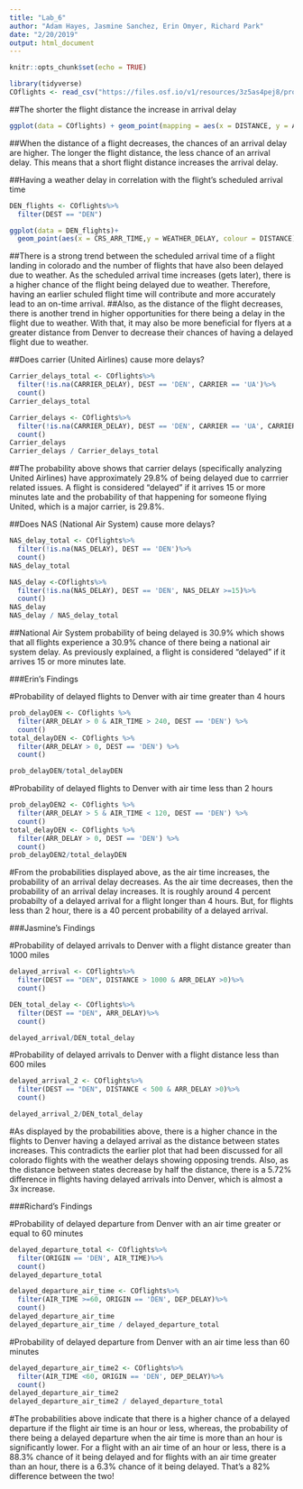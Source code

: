 ```yaml
---
title: "Lab_6"
author: "Adam Hayes, Jasmine Sanchez, Erin Omyer, Richard Park"
date: "2/20/2019"
output: html_document
---
```


```r
knitr::opts_chunk$set(echo = TRUE)
```

```r
library(tidyverse)
COflights <- read_csv("https://files.osf.io/v1/resources/3z5as4pej8/providers/osfstorage/5a8ca28f57103100104584db")


```

##The shorter the flight distance the increase in arrival delay
```r

ggplot(data = COflights) + geom_point(mapping = aes(x = DISTANCE, y = ARR_DELAY), color = 'blue', position = 'dodge', na.rm = TRUE) + coord_flip()

```
##When the distance of a flight decreases, the chances of an arrival delay are higher. The longer the flight distance, the less chance of an arrival delay. This means that a short flight distance increases the arrival delay.

##Having a weather delay in correlation with the flight's scheduled arrival time
```r
DEN_flights <- COflights%>%
  filter(DEST == "DEN")

ggplot(data = DEN_flights)+
  geom_point(aes(x = CRS_ARR_TIME,y = WEATHER_DELAY, colour = DISTANCE), position = "jitter",na.rm =TRUE)
```
##There is a strong trend between the scheduled arrival time of a flight landing in colorado and the number of flights that have also been delayed due to weather. As the scheduled arrival time increases (gets later), there is a higher chance of the flight being delayed due to weather. Therefore, having an earlier schuled flight time will contribute and more accurately lead to an on-time arrival.
##Also, as the distance of the flight decreases, there is another trend in higher opportunities for there being a delay in the flight due to weather. With that, it may also be more beneficial for flyers at a greater distance from Denver to decrease their chances of having a delayed flight due to weather. 

##Does carrier (United Airlines) cause more delays?
```r
Carrier_delays_total <- COflights%>%
  filter(!is.na(CARRIER_DELAY), DEST == 'DEN', CARRIER == 'UA')%>%
  count()
Carrier_delays_total

Carrier_delays <- COflights%>%
  filter(!is.na(CARRIER_DELAY), DEST == 'DEN', CARRIER == 'UA', CARRIER_DELAY >=15)%>%
  count()
Carrier_delays
Carrier_delays / Carrier_delays_total
```
##The probability above shows that carrier delays (specifically analyzing United Airlines) have approximately 29.8% of being delayed due to carrrier related issues. A flight is considered "delayed" if it arrives 15 or more minutes late and the probability of that happening for someone flying United, which is a major carrier, is 29.8%. 

##Does NAS (National Air System) cause more delays?
```r
NAS_delay_total <- COflights%>%
  filter(!is.na(NAS_DELAY), DEST == 'DEN')%>%
  count()
NAS_delay_total

NAS_delay <-COflights%>%
  filter(!is.na(NAS_DELAY), DEST == 'DEN', NAS_DELAY >=15)%>%
  count()
NAS_delay
NAS_delay / NAS_delay_total
```
##National Air System probability of being delayed is 30.9% which shows that all flights experience a 30.9% chance of there being a national air system delay. As previously explained, a flight is considered "delayed" if it arrives 15 or more minutes late. 

###Erin's Findings

#Probability of delayed flights to Denver with air time greater than 4 hours
```r
prob_delayDEN <- COflights %>%
  filter(ARR_DELAY > 0 & AIR_TIME > 240, DEST == 'DEN') %>%
  count()
total_delayDEN <- COflights %>%
  filter(ARR_DELAY > 0, DEST == 'DEN') %>%
  count()

prob_delayDEN/total_delayDEN
```
#Probability of delayed flights to Denver with air time less than 2 hours
```r
prob_delayDEN2 <- COflights %>%
  filter(ARR_DELAY > 5 & AIR_TIME < 120, DEST == 'DEN') %>%
  count()
total_delayDEN <- COflights %>%
  filter(ARR_DELAY > 0, DEST == 'DEN') %>%
  count()
prob_delayDEN2/total_delayDEN
```
#From the probabilities displayed above, as the air time increases, the probability of an arrival delay decreases. As the air time decreases, then the probability of an arrival delay increases. It is roughly around 4 percent probabilty of a delayed arrival for a flight longer than 4 hours. But, for flights less than 2 hour, there is a 40 percent probability of a delayed arrival. 


###Jasmine's Findings

#Probability of delayed arrivals to Denver with a flight distance greater than 1000 miles
```r
delayed_arrival <- COflights%>%
  filter(DEST == "DEN", DISTANCE > 1000 & ARR_DELAY >0)%>%
  count()

DEN_total_delay <- COflights%>%
  filter(DEST == "DEN", ARR_DELAY)%>%
  count()

delayed_arrival/DEN_total_delay
```

#Probability of delayed arrivals to Denver with a flight distance less than 600 miles
```r
delayed_arrival_2 <- COflights%>%
  filter(DEST == "DEN", DISTANCE < 500 & ARR_DELAY >0)%>%
  count()

delayed_arrival_2/DEN_total_delay
```
#As displayed by the probabilities above, there is a higher chance in the flights to Denver having a delayed arrival as the distance between states increases. This contradicts the earlier plot that had been discussed for all colorado flights with the weather delays showing opposing trends. Also, as the distance between states decrease by half the distance, there is a 5.72% difference in flights having delayed arrivals into Denver, which is almost a 3x increase. 

###Richard's Findings

#Probability of delayed departure from Denver with an air time greater or equal to 60 minutes
```r
delayed_departure_total <- COflights%>%
  filter(ORIGIN == 'DEN', AIR_TIME)%>% 
  count()
delayed_departure_total

delayed_departure_air_time <- COflights%>%
  filter(AIR_TIME >=60, ORIGIN == 'DEN', DEP_DELAY)%>%
  count()
delayed_departure_air_time
delayed_departure_air_time / delayed_departure_total

```

#Probability of delayed departure from Denver with an air time less than 60 minutes 
```r
delayed_departure_air_time2 <- COflights%>%
  filter(AIR_TIME <60, ORIGIN == 'DEN', DEP_DELAY)%>%
  count()
delayed_departure_air_time2
delayed_departure_air_time2 / delayed_departure_total
```
#The probabilities above indicate that there is a higher chance of a delayed departure if the flight air time is an hour or less, whereas, the probability of there being a delayed departure when the air time is more than an hour is significantly lower. For a flight with an air time of an hour or less, there is a 88.3% chance of it being delayed and for flights with an air time greater than an hour, there is a 6.3% chance of it being delayed. That's a 82% difference between the two!
